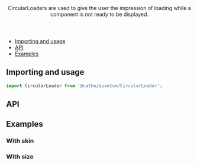 


<Meta title="Loaders/CircularLoader" component={CircularLoader} />

<Header title="CircularLoader">
    CircularLoaders are used to give the user the impression of loading while a component is not ready to be displayed.
</Header>

- [Importing and usage](#importing)
- [API](#api)
- [Examples](#examples)

## <a id="importing"></a>Importing and usage

```js
import CircularLoader from '@catho/quantum/CircularLoader';
```

<Canvas>
  <Story of={Default}/>
</Canvas>

## <a id="api"></a>API

<ArgsTable of={CircularLoader} />

## <a id="examples"></a>Examples

### With skin

<Canvas>
  <Story of={WithSkin}/>
</Canvas>

### With size

<Canvas>
  <Story of={WithSize}/>
</Canvas>

<EvaluationForm componentName="CircularLoader" />

